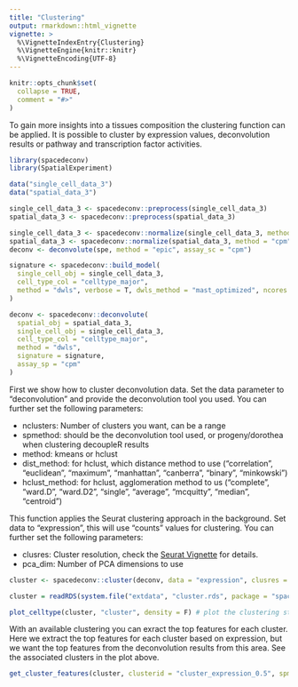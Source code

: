```yaml
---
title: "Clustering"
output: rmarkdown::html_vignette
vignette: >
  %\VignetteIndexEntry{Clustering}
  %\VignetteEngine{knitr::knitr}
  %\VignetteEncoding{UTF-8}
---
```

```r
knitr::opts_chunk$set(
  collapse = TRUE,
  comment = "#>"
)
```

To gain more insights into a tissues composition the clustering function can be applied. It is possible to cluster by expression values, deconvolution results or pathway and transcription factor activities. 

```r
library(spacedeconv)
library(SpatialExperiment)

data("single_cell_data_3")
data("spatial_data_3")
```

```r
single_cell_data_3 <- spacedeconv::preprocess(single_cell_data_3)
spatial_data_3 <- spacedeconv::preprocess(spatial_data_3)

single_cell_data_3 <- spacedeconv::normalize(single_cell_data_3, method = "cpm")
spatial_data_3 <- spacedeconv::normalize(spatial_data_3, method = "cpm")
deconv <- deconvolute(spe, method = "epic", assay_sc = "cpm")
```

```r
signature <- spacedeconv::build_model(
  single_cell_obj = single_cell_data_3,
  cell_type_col = "celltype_major",
  method = "dwls", verbose = T, dwls_method = "mast_optimized", ncores = 10
)
```

```r
deconv <- spacedeconv::deconvolute(
  spatial_obj = spatial_data_3,
  single_cell_obj = single_cell_data_3,
  cell_type_col = "celltype_major",
  method = "dwls",
  signature = signature,
  assay_sp = "cpm"
)
```

First we show how to cluster deconvolution data. Set the data parameter to "deconvolution" and provide the deconvolution tool you used. You can further set the following parameters: 

* nclusters: Number of clusters you want, can be a range
* spmethod: should be the deconvolution tool used, or progeny/dorothea when clustering decoupleR results
* method: kmeans or hclust
* dist_method: for hclust, which distance method to use ("correlation", "euclidean", "maximum", "manhattan", "canberra", "binary", "minkowski")
* hclust_method: for hclust, agglomeration method to us ("complete", "ward.D", "ward.D2", "single", "average", "mcquitty", "median", "centroid")

This function applies the Seurat clustering approach in the background. Set data to "expression", this will use "counts" values for clustering. You can further set the following parameters: 

* clusres: Cluster resolution, check the [Seurat Vignette](https://satijalab.org/seurat/articles/pbmc3k_tutorial.html) for details.
* pca_dim: Number of PCA dimensions to use

```r
cluster <- spacedeconv::cluster(deconv, data = "expression", clusres = 0.5)
```

```r
cluster = readRDS(system.file("extdata", "cluster.rds", package = "spacedeconv"))
```

```r
plot_celltype(cluster, "cluster", density = F) # plot the clustering stored in this object
```


With an available clustering you can exract the top features for each cluster. Here we extract the top features for each cluster based on expression, but we want the top features from the deconvolution results from this area. See the associated clusters in the plot above. 

```r
get_cluster_features(cluster, clusterid = "cluster_expression_0.5", spmethod = "dwls")
```
